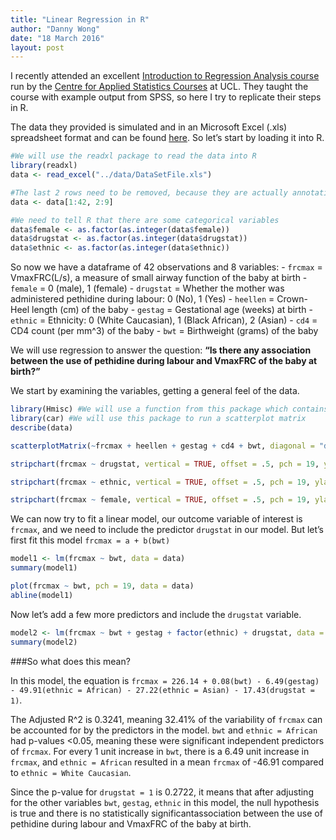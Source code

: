 ```yaml
---
title: "Linear Regression in R"
author: "Danny Wong"
date: "18 March 2016"
layout: post
---
```


I recently attended an excellent [Introduction to Regression Analysis course](https://www.ucl.ac.uk/ich/short-courses-events/short-courses-events-publication/stats-regression) run by the [Centre for Applied Statistics Courses](http://www.ucl.ac.uk/ich/short-courses-events/about-stats-courses) at UCL. They taught the course with example output from SPSS, so here I try to replicate their steps in R.

The data they provided is simulated and in an Microsoft Excel (.xls) spreadsheet format and can be found [here](https://github.com/dannyjnwong/dannyjnwong.github.io/blob/master/data/DataSetFile.xls). So let's start by loading it into R.

```r
#We will use the readxl package to read the data into R
library(readxl)
data <- read_excel("../data/DataSetFile.xls")

#The last 2 rows need to be removed, because they are actually annotations describing the dataset. The first column can be removed because they are just observation numbers.
data <- data[1:42, 2:9]

#We need to tell R that there are some categorical variables
data$female <- as.factor(as.integer(data$female))
data$drugstat <- as.factor(as.integer(data$drugstat))
data$ethnic <- as.factor(as.integer(data$ethnic))
```

So now we have a dataframe of 42 observations and 8 variables:
  - `frcmax` = VmaxFRC(L/s), a measure of small airway function of the baby at birth
  - `female` = 0 (male), 1 (female)
  - `drugstat` = Whether the mother was administered pethidine during labour: 0 (No), 1 (Yes)
  - `heellen` = Crown-Heel length (cm) of the baby
  - `gestag` = Gestational age (weeks) at birth
  - `ethnic` = Ethnicity: 0 (White Caucasian), 1 (Black African), 2 (Asian)
  - `cd4` = CD4 count (per mm^3) of the baby
  - `bwt` = Birthweight (grams) of the baby

We will use regression to answer the question: **"Is there any association between the use of pethidine during labour and VmaxFRC of the baby at birth?"**

We start by examining the variables, getting a general feel of the data.

```r
library(Hmisc) #We will use a function from this package which contains many useful functions for data analysis
library(car) #We will use this package to run a scatterplot matrix
describe(data)

scatterplotMatrix(~frcmax + heellen + gestag + cd4 + bwt, diagonal = "density", smoother = FALSE, data = data)

stripchart(frcmax ~ drugstat, vertical = TRUE, offset = .5, pch = 19, ylab = "FRC Max", xlab = "Whether Pethidine was given", data = data)

stripchart(frcmax ~ ethnic, vertical = TRUE, offset = .5, pch = 19, ylab = "FRC Max", xlab = "Ethnicity", data = data)

stripchart(frcmax ~ female, vertical = TRUE, offset = .5, pch = 19, ylab = "FRC Max", xlab = "Sex", data = data)
```

We can now try to fit a linear model, our outcome variable of interest is `frcmax`, and we need to include the predictor `drugstat` in our model. But let's first fit this model `frcmax = a + b(bwt)`

```r
model1 <- lm(frcmax ~ bwt, data = data)
summary(model1)

plot(frcmax ~ bwt, pch = 19, data = data)
abline(model1)
```

Now let's add a few more predictors and include the `drugstat` variable.

```r
model2 <- lm(frcmax ~ bwt + gestag + factor(ethnic) + drugstat, data = data)
summary(model2)
```

###So what does this mean? 

In this model, the equation is `frcmax = 226.14 + 0.08(bwt) - 6.49(gestag) - 49.91(ethnic = African) - 27.22(ethnic = Asian) - 17.43(drugstat = 1)`.

The Adjusted R^2 is 0.3241, meaning 32.41% of the variability of `frcmax` can be accounted for by the predictors in the model. `bwt` and `ethnic = African` had p-values <0.05, meaning these were significant independent predictors of `frcmax`. For every 1 unit increase in `bwt`, there is a 6.49 unit increase in `frcmax`, and `ethnic = African` resulted in a mean `frcmax` of -46.91 compared to `ethnic = White Caucasian`.

Since the p-value for `drugstat = 1` is 0.2722, it means that after adjusting for the other variables `bwt`, `gestag`, `ethnic` in this model, the null hypothesis is true and there is no statistically significantassociation between the use of pethidine during labour and VmaxFRC of the baby at birth.